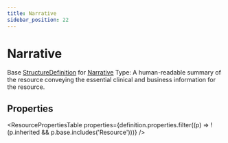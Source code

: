 ```yaml
---
title: Narrative
sidebar_position: 22
---
```


# Narrative

Base <a href="/docs/api/fhir/resources/structuredefinition">StructureDefinition</a> for <a href="/docs/api/fhir/datatypes/narrative">Narrative</a> Type: A human-readable summary of the resource conveying the essential clinical and business information for the resource.



## Properties

<ResourcePropertiesTable properties={definition.properties.filter((p) => !(p.inherited && p.base.includes('Resource')))} />



